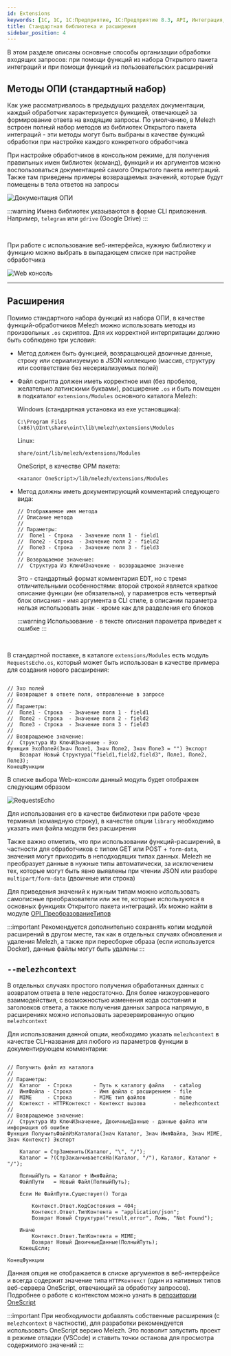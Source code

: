 ```yaml
---
id: Extensions
keywords: [1C, 1С, 1С:Предприятие, 1С:Предприятие 8.3, API, Интеграция, Сервисы, Обмен, OneScript, CLI]
title: Стандартная библиотека и расширения
sidebar_position: 4
---
```


В этом разделе описаны основные способы организации обработки входящих запросов: при помощи функций из набора Открытого пакета интеграций и при помощи функций из пользовательских расширений

## Методы ОПИ (стандартный набор)

Как уже рассматривалось в предыдущих разделах документации, каждый обработчик характеризуется функцией, отвечающей за формирование ответа на входящие запросы. По умолчанию, в Melezh встроен полный набор методов из библиотек Открытого пакета интеграций - эти методы могут быть выбраны в качестве функций обработки при настройке каждого конкретного обработчика

При настройке обработчиков в консольном режиме, для получения правильных имен библиотек (команд), функций и их аргументов можно воспользоваться документацией самого Открытого пакета интеграций. Также там приведены примеры возвращаемых значений, которые будут помещены в тела ответов на запросы

![Документация ОПИ](../../../../static/img/Docs/Melezh/ru/3.png)

:::warning
Имена библиотек указываются в форме CLI приложения. Например, `telegram` или `gdrive` (Google Drive)
:::

<br/>

При работе с использование веб-интерфейса, нужную библиотеку и функцию можно выбрать в выпадающем списке при настройке обработчика

![Web консоль](../../../../static/img/Docs/Melezh/ru/4.png)

<hr/>

## Расширения

Помимо стандартного набора функций из набора ОПИ, в качестве функций-обработчиков Melezh можно использовать методы из произвольных `.os` скриптов. Для их корректной интерпритации должно быть соблюдено три условия:

+ Метод должен быть функцией, возвращающей двоичные данные, строку или сериализуемую в JSON коллекцию (массив, структуру или соответствие без несериализуемых полей)
+ Файл скрипта должен иметь корректное имя (без пробелов, желательно латинскими буквами), расширение `.os` и быть помещен в подкаталог `extensions/Modules` основного каталога Melezh:

	Windows (стандартная установка из exe установщика):
	```
	C:\Program Files (x86)\OInt\share\oint\lib\melezh\extensions\Modules
	```

	Linux:
	```
	share/oint/lib/melezh/extensions/Modules
	```

	OneScript, в качестве OPM пакета:
	```
	<каталог OneScript>/lib/melezh/extensions/Modules
	```

+ Метод должны иметь документирующий комментарий следующего вида:

	```bsl
	// Отображаемое имя метода
	// Описание метода
	//
	// Параметры:
	//  Поле1 - Строка  - Значение поля 1 - field1
	//  Поле2 - Строка  - Значение поля 2 - field2
	//  Поле3 - Строка  - Значение поля 3 - field3
	//
	// Возвращаемое значение:
	//  Структура Из КлючИЗначение - возвращаемое значение
	```

	Это - стандартный формат комментария EDT, но с тремя отличительными особенностями: второй строкой является краткое описание функции (не обязательно), у параметров есть четвертый блок описания - имя аргумента в CLI стиле, в описании параметра нельзя использовать знак `-` кроме как для разделения его блоков

	:::warning
	Использование `-` в тексте описания параметра приведет к ошибке 
	:::

<br/>

В стандартной поставке, в каталоге `extensions/Modules` есть модуль `RequestsEcho.os`, который может быть использован в качестве примера для создания нового расширения:

```bsl title="RequestsEcho.os"

// Эхо полей
// Возвращает в ответе поля, отправленные в запросе
//
// Параметры:
//  Поле1 - Строка  - Значение поля 1 - field1
//  Поле2 - Строка  - Значение поля 2 - field2
//  Поле3 - Строка  - Значение поля 3 - field3
//
// Возвращаемое значение:
//  Структура Из КлючИЗначение - Эхо
Функция ЭхоПолей(Знач Поле1, Знач Поле2, Знач Поле3 = "") Экспорт
	Возврат Новый Структура("field1,field2,field3", Поле1, Поле2, Поле3);
КонецФункции

```

В списке выбора Web-консоли данный модуль будет отображен следующим образом

![RequestsEcho](../../../../static/img/Docs/Melezh/ru/5.png)

Для использования его в качестве библиотеки при работе чрезе терминал (командную строку), в качестве опции `library` необходимо указать имя файла модуля без расширения

Также важно отметить, что при использовании функций-расширений, в частности для обработчиков с типом GET или POST + `form-data`, значения могут приходить в неподходящих типах данных. Melezh не преобразует данные в нужные типы автоматически, за исключением тех, которые могут быть явно выявлены при чтении JSON или разборе `multipart/form-data` (двоичные или строка)

Для приведения значений к нужным типам можно использовать самописные преобразователи или же те, которые используются в основных функциях Открытого пакета интеграций. Их можно найти в модуле [OPI_ПреобразованиеТипов](https://github.com/Bayselonarrend/OpenIntegrations/blob/main/src/ru/OInt/tools/Modules/OPI_%D0%9F%D1%80%D0%B5%D0%BE%D0%B1%D1%80%D0%B0%D0%B7%D0%BE%D0%B2%D0%B0%D0%BD%D0%B8%D0%B5%D0%A2%D0%B8%D0%BF%D0%BE%D0%B2.os)

:::important
Рекомендуется дополнительно сохранять копии модулей расширений в другом месте, так как в отдельных случаях обновления и удаления Melezh, а также при пересборке образа (если используется Docker), данные файлы могут быть удалены
:::

## `--melezhcontext`

В отдельных случаях простого получения обработанных данных с возвратом ответа в теле недостаточно. Для более низкоуровневого взаимодействия, с возможностью изменения кода состояния и заголовков ответа, а также получения данных запроса напрямую, в расширениях можно использовать зарезервированную опцию `melezhcontext`

Для использования данной опции, необходимо указать `melezhcontext` в качестве CLI-названия для любого из параметров функции в документирующем комментарии:

```bsl title="Пример из Static.os - одного из предустановленных расширений Melezh"

// Получить файл из каталога
//
// Параметры:
//  Каталог  - Строка       - Путь к каталогу файла   - catalog
//  ИмяФайла - Строка       - Имя файла с расширением - file
//  MIME     - Строка       - MIME тип файлов         - mime
//  Контекст - HTTPКонтекст - Контекст вызова         - melezhcontext
//
// Возвращаемое значение:
//  Структура Из КлючИЗначение, ДвоичныеДанные - данные файла или информация об ошибке
Функция ПолучитьФайлИзКаталога(Знач Каталог, Знач ИмяФайла, Знач MIME, Знач Контекст) Экспорт

	Каталог = СтрЗаменить(Каталог, "\", "/");
	Каталог = ?(СтрЗаканчиваетсяНа(Каталог, "/"), Каталог, Каталог + "/");

	ПолныйПуть = Каталог + ИмяФайла;
	ФайлПути   = Новый Файл(ПолныйПуть);

	Если Не ФайлПути.Существует() Тогда

		Контекст.Ответ.КодСостояния = 404;
		Контекст.Ответ.ТипКонтента = "application/json";
		Возврат Новый Структура("result,error", Ложь, "Not Found");

	Иначе
		Контекст.Ответ.ТипКонтента = MIME;
		Возврат Новый ДвоичныеДанные(ПолныйПуть);
	КонецЕсли;

КонецФункции

```

Данная опция не отображается в списке аргументов в веб-интерфейсе и всегда содержит значение типа `HTTPКонтекст` (один из нативных типов веб-сервера OneScript, отвечающий за обработку запросов). Подробнее о работе с контекстом можно узнать в [репозитории OneScript](https://github.com/EvilBeaver/OneScript/tree/develop/src/OneScript.Web.Server)

:::important
При необходимости добавлять собственные расширения (с `melezhcontext` в частности), для разработки рекомендуется использовать OneScript версию Melezh. Это позволит запустить проект в режиме отладки (VSCode) и ставить точки останова для просмотра содержимого значений
:::